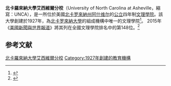 {{Infobox university
|name           = University of North Carolina<br>at Asheville
|image_name     = Bieb.jpg
|motto          = Levo Oculos Meos In Montes
|mottoeng       = I Lift My Eyes to the Mountains
|established    = 1927
|type           =  [[公立大學|公立大學]]
|chancellor     = Mary K. Grant
|city           = [[阿什维尔|阿什维尔]]
|state          = [[北卡羅來納州|北卡羅來納州]]
|country        = 美國
|undergrad      = 3,663
|postgrad       = 41
|faculty        = 296
|campus         = 郊區<br/>{{convert|360|acre|km2|1|abbr=on}}
|colors         = 藍白><br/>{{color box|#003C77}} {{color box|white}}
|athletics      = [[NCAA|NCAA]] Division I – [[Big_South_Conference|Big South]]
|nickname       = Bulldogs
|affiliations   = [[北卡罗來納大學|北卡罗來納大學]]<br>[[Council_of_Public_Liberal_Arts_Colleges|COPLAC]]
|endowment      = $2110万 <ref>{{Cite web| title = U.S. and Canadian Institutions Listed by Fiscal Year 2009 Endowment Market Value and Percentage Change in Endowment Market Value from FY 2008 to FY 2009| work = 2009 NACUBO-Commonfund Study of Endowments| publisher = National Association of College and University Business Officers| url = http://www.nacubo.org/Documents/research/2009_NCSE_Public_Tables_Endowment_Market_Values.pdf| format = PDF| accessdate = February 10, 2010| deadurl = yes| archiveurl = https://web.archive.org/web/20171214124106/http://www.nacubo.org/Documents/research/2009_NCSE_Public_Tables_Endowment_Market_Values.pdf| archivedate = 2017年12月14日}}</ref>
|website        = {{url|www.unca.edu}}
|logo           = [[Image:University_of_North_Carolina_at_Asheville_logo.png|center]]
}}

'''北卡羅來納大學艾西維爾分校'''（University of North Carolina at Asheville，縮寫：UNCA），是一所位於美國[[北卡罗來納州|北卡罗來納州]][[阿什维尔|阿什维尔]]的[[公立大學|公立]]四年制[[文理學院|文理學院]]。該大學創建於1927年，為[[北卡罗來納大學|北卡罗來納大學]]的組成機構中唯一的文理學院<ref>{{Cite web| title =Office of the Chancellor| publisher =UNCA| year =2008| url =http://www.unca.edu/admin/co/| deadurl =yes| archiveurl =http://arquivo.pt/wayback/20090710052336/http://www.unca.edu/admin/co/| archivedate =2009-07-10| accessdate =2016-01-31}}</ref>。 2015年《[[美國新聞與世界報道|美國新聞與世界報道]]》將其列在全國文理學院排名中的第148位。<ref name="USnews">{{cite web|title=The University of North Carolina at Asheville|url=http://colleges.usnews.rankingsandreviews.com/best-colleges/unc-asheville-2907|publisher=[[美國新聞與世界報道|美國新聞與世界報道]]|accessdate=2016-01-26|archive-date=2016-03-17|archive-url=https://web.archive.org/web/20160317053159/http://colleges.usnews.rankingsandreviews.com/best-colleges/unc-asheville-2907|dead-url=no}}</ref>

==参考文献==

{{reflist}}

[[Category:北卡羅來納大學艾西維爾分校|]]
[[Category:1927年創建的教育機構|Category:1927年創建的教育機構]]